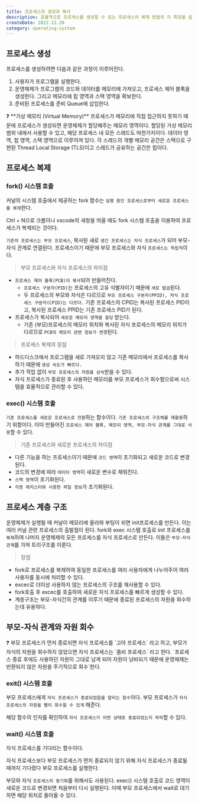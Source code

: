 ```yaml
---
title: 프로세스의 생성과 복사
description: 효율적으로 프로세스를 생성할 수 있는 프로세스의 복제 방법의 각 특징을 살펴보자. 프로세스 복제 과정에서 만들어지는 프로세스의 부모-자식 구조의 중요성도 알아보자.
createDate: 2022.12.20
category: operating-system
---
```


## 프로세스 생성

프로세스를 생성하려면 다음과 같은 과정이 이루어진다.

1. 사용자가 프로그램을 실행한다.
2. 운영체제가 프로그램의 코드와 데이터를 메모리에 가져오고, 프로세스 제어 블록을 생성한다. 그리고 메모리에 힙 영역과 스택 영역을 확보한다.
3. 준비된 프로세스를 준비 Queue에 삽입한다.

<aside>
❓ **가상 메모리 (Virtual Memory)**  
프로세스가 메모리에 직접 접근하지 못하기 때문에 프로세스가 생성되면 운영체제가 할당해주는 메모리 영역이다. 할당된 가상 메모리 범위 내에서 사용할 수 있고, 해당 프로세스 내 모든 스레드도 마찬가지이다.
데이터 영역, 힙 영역, 스택 영역으로 이루어져 있다. 각 스레드의 개별 메모리 공간은 스택으로 구현된 Thread Local Storage (TLS)이고 스레드가 공유하는 공간은 힙이다.

</aside>

## 프로세스 복제

### fork() 시스템 호출

커널의 시스템 호출에서 제공하는 fork 함수는 `실행 중인 프로세스로부터 새로운 프로세스를 복제`한다.

Ctrl + N으로 크롬이나 vscode의 새창을 띄울 때도 fork 시스템 호출을 이용하여 프로세스가 복제되는 것이다.

`기존의 프로세스는 부모 프로세스`, 복사된 새로 `생긴 프로세스는 자식 프로세스`가 되어 부모-자식 관계로 연결된다. 프로세스이기 때문에 부모 프로세스와 자식 `프로세스는 독립적`이다.

> 부모 프로세스와 자식 프로세스의 차이점

- `프로세스 제어 블록(PCB)이 복사`되어 만들어진다.
  - `프로세스 구분자(PID)`는 프로세스의 고유 식별자이기 때문에 `새로 발급`된다.
  - 두 프로세스의 부모와 자식은 다르므로 `부모 프로세스 구분자(PPID), 자식 프로세스 구분자(CPID)는 다르다.` 기존 프로세스의 CPID는 복사된 프로세스 PID이고, 복사된 프로세스 PPID는 기존 프로세스 PID가 된다.
- 프로세스가 복사되어 `새로운 메모리 영역을 할당` 받는다.
  - 기존 (부모)프로세스의 메모리 위치와 복사된 자식 프로세스의 메모리 위치가 다르므로 `PCB의 메모리 관련 정보가 변경`된다.

> 프로세스 복제의 장점

- 하드디스크에서 프로그램을 새로 가져오지 않고 기존 메모리에서 프로세스를 복사하기 때문에 `생성 속도가 빠르다.`
- 추가 작업 없이 `부모 프로세스의 자원을 상속`받을 수 있다.
- 자식 프로세스가 종료된 후 사용하던 메모리를 부모 프로세스가 회수함으로써 시스템을 효율적으로 관리할 수 있다.

### exec() 시스템 호출

`기존 프로세스를 새로운 프로세스로 전환`하는 함수이다. `기존 프로세스의 구조체를 재활용`하기 위함이다. 이미 만들어진 `프로세스 제어 블록, 메모리 영역, 부모-자식 관계를 그대로 사용`할 수 있다.

> 기존 프로세스와 새로운 프로세스의 차이점

- 다른 기능을 하는 프로세스이기 때문에 `코드 영역`이 초기화되고 새로운 코드로 변경된다.
- 코드의 변경에 따라 `데이터 영역`이 새로운 변수로 채워진다.
- `스택 영역`이 초기화된다.
- `각종 레지스터와 사용한 파일 정보`가 초기화된다.

## 프로세스 계층 구조

운영체제가 실행될 때 커널이 메모리에 올라와 부팅이 되면 init프로세스를 만든다. 이는 여러 커널 관련 프로세스의 출발점이 된다. fork와 exec 시스템 호출로 init 프로세스를 `복제`하여 나머지 운영체제의 모든 프로세스를 자식 프로세스로 만든다. 이들은 `부모-자식 관계`를 가져 트리구조를 이룬다.

> 장점

- fork로 프로세스를 복제하여 동일한 프로세스를 여러 사용자에게 나누어주어 여러 사용자를 동시에 처리할 수 있다.
- excec로 더이상 사용하지 않는 프로세스의 구조를 재사용할 수 있다.
- fork호출 후 excec를 호출하여 새로운 자식 프로세스를 빠르게 생성할 수 있다.
- 계층구조는 부모-자식간의 관계를 이루기 때문에 종료된 프로세스의 자원을 회수하는데 유용하다.

## 부모-자식 관계와 자원 회수

<aside>
❓ 부모 프로세스가 먼저 종료되면 자식 프로세스를 `고아 프로세스` 라고 하고, 부모가 자식의 자원을 회수하지 않았으면 자식 프로세스는 `좀비 프로세스` 라고 한다.
`프로세스 종료 후에도 사용하던 자원이 그대로 남게 되어 자원이 낭비되기 때문에 운영체제는 반환되지 않은 자원을 주기적으로 회수`한다.

</aside>

### exit() 시스템 호출

부모 프로세스에게 `자식 프로세스가 종료되었음을 알리는 함수`이다. 부모 프로세스가 `자식 프로세스의 자원을 빨리 회수할 수 있게` 해준다.

해당 함수의 인자를 확인하여 `자식 프로세스가 어떤 상태로 종료되었는지 파악`할 수 있다.

### wait() 시스템 호출

자식 프로세스를 기다리는 함수이다.

자식 프로세스보다 부모 프로세스가 먼저 종료되지 않기 위해 자식 프로세스가 종료될 때까지 기다렸다 부모 프로세스를 실행한다.

부모와 자식 `프로세스의 동기화`를 위해서도 사용된다. exec() 시스템 호출로 코드 영역이 새로운 코드로 변경되면 처음부터 다시 실행된다. 이때 부모 프로세스에서 wait로 대기하면 해당 위치로 돌아올 수 있다.
